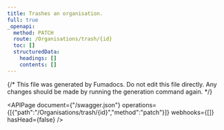```yaml
---
title: Trashes an organisation.
full: true
_openapi:
  method: PATCH
  route: /Organisations/trash/{id}
  toc: []
  structuredData:
    headings: []
    contents: []
---
```


{/* This file was generated by Fumadocs.
Do not edit this file directly. Any changes should be made by running the generation command again. */}

<APIPage document={"/swagger.json"} operations={[{"path":"/Organisations/trash/{id}","method":"patch"}]} webhooks={[]} hasHead={false} />